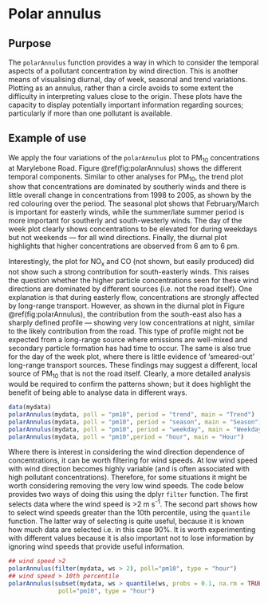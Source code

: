 # Polar annulus  {#sec:polarAnnulus}


## Purpose {#polarAnnulusBack}

The `polarAnnulus` function provides a way in which to consider the
temporal aspects of a pollutant concentration by wind direction. This
is another means of visualising diurnal, day of week, seasonal and
trend variations. Plotting as an annulus, rather than a circle avoids
to some extent the difficulty in interpreting values close to the
origin. These plots have the capacity to display potentially important
information regarding sources; particularly if more than one pollutant
is available.

## Example of use {#sec:examAnnulus}

We apply the four variations of the `polarAnnulus` plot to PM~10~
concentrations at Marylebone Road. Figure \@ref(fig:polarAnnulus) shows the
different temporal components. Similar to other analyses for PM~10~,
the trend plot show that concentrations are dominated by southerly
winds and there is little overall change in concentrations from 1998
to 2005, as shown by the red colouring over the period. The seasonal
plot shows that February/March is important for easterly winds, while
the summer/late summer period is more important for southerly and
south-westerly winds. The day of the week plot clearly shows
concentrations to be elevated for during weekdays but not weekends ---
for all wind directions. Finally, the diurnal plot highlights that
higher concentrations are observed from 6 am to 6 pm.

Interestingly, the plot for NO~x~ and CO (not shown, but easily
produced) did not show such a strong contribution for south-easterly
winds. This raises the question whether the higher particle
concentrations seen for these wind directions are dominated by
different sources (i.e. not the road itself). One explanation is that
during easterly flow, concentrations are strongly affected by
long-range transport. However, as shown in the diurnal plot in Figure
\@ref(fig:polarAnnulus), the contribution from the south-east also has a
sharply defined profile --- showing very low concentrations at night,
similar to the likely contribution from the road. This type of profile
might not be expected from a long-range source where emissions are
well-mixed and secondary particle formation has had time to occur. The
same is also true for the day of the week plot, where there is little
evidence of 'smeared-out' long-range transport sources. These findings
may suggest a different, local source of PM~10~ that is not the road
itself. Clearly, a more detailed analysis would be required to confirm
the patterns shown; but it does highlight the benefit of being able to
analyse data in different ways.

```r
data(mydata)
polarAnnulus(mydata, poll = "pm10", period = "trend", main = "Trend")
polarAnnulus(mydata, poll = "pm10", period = "season", main = "Season")
polarAnnulus(mydata, poll = "pm10", period = "weekday", main = "Weekday")
polarAnnulus(mydata, poll = "pm10",period = "hour", main = "Hour")
```

Where there is interest in considering the wind direction dependence
of concentrations, it can be worth filtering for wind speeds. At low
wind speed with wind direction becomes highly variable (and is often
associated with high pollutant concentrations). Therefore, for some
situations it might be worth considering removing the very low wind
speeds. The code below provides two ways of doing this using the [dplyr]{.pkg}
`filter` function. The first selects data where the wind speed is >2 m s^-1^. The second part shows how to select wind speeds greater
than the 10th percentile, using the `quantile` function. The latter
way of selecting is quite useful, because it is known how much data
are selected i.e. in this case 90%. It is worth experimenting with
different values because it is also important not to lose information
by ignoring wind speeds that provide useful information.

```r
## wind speed >2
polarAnnulus(filter(mydata, ws > 2), poll="pm10", type = "hour")
## wind speed > 10th percentile
polarAnnulus(subset(mydata, ws > quantile(ws, probs = 0.1, na.rm = TRUE)),
              poll="pm10", type = "hour")
```
